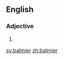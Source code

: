 ==English==

===Adjective===
{{head|en}}

# {{en-comparative of|balmy}}

[[sv:balmier]]
[[zh:balmier]]